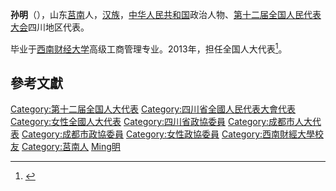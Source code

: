 '''孙明'''（{{bd|1956年||}}），山东[[莒南|莒南]]人，[[汉族|汉族]]，[[中华人民共和国|中华人民共和国]]政治人物、[[第十二届全国人民代表大会|第十二届全国人民代表大会]]四川地区代表。

毕业于[[西南财经大学|西南财经大学]]高级工商管理专业。2013年，担任全国人大代表<ref>{{cite news|title=全国人大代表信息-孙明|url= http://210.82.31.1:8084/delegate/viewDelegate.action?dbid=122140|accessdate=2013-04-05|newspaper=全国人大网}}{{Dead link|date=2019年12月 |bot=InternetArchiveBot |fix-attempted=yes }}</ref>。

==參考文獻==
{{reflist}}
{{中国政治人物小作品}}
{{DEFAULTSORT:Sun孫}}
[[Category:第十二届全国人大代表|Category:第十二届全国人大代表]]
[[Category:四川省全國人民代表大會代表|Category:四川省全國人民代表大會代表]]
[[Category:女性全國人大代表|Category:女性全國人大代表]]
[[Category:四川省政協委員|Category:四川省政協委員]]
[[Category:成都市人大代表|Category:成都市人大代表]]
[[Category:成都市政協委員|Category:成都市政協委員]]
[[Category:女性政協委員|Category:女性政協委員]]
[[Category:西南財經大學校友|Category:西南財經大學校友]]
[[Category:莒南人|Category:莒南人]]
[[Category:孫姓|Ming明]]